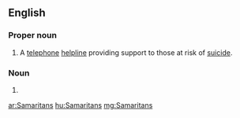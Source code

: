 ==English==

===Proper noun===
{{en-proper noun}}

# {{UK}} A [[telephone]] [[helpline]] providing support to those at risk of [[suicide]].

===Noun===
{{infl|en}}

# {{plural of|Samaritan}}

[[ar:Samaritans]]
[[hu:Samaritans]]
[[mg:Samaritans]]